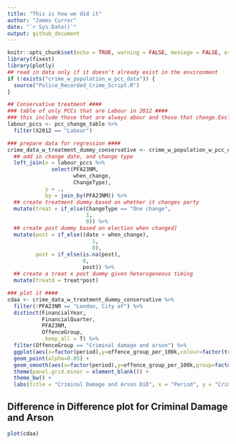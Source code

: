 ```yaml
---
title: "This is how we did it"
author: "James Currer"
date: "`r Sys.Date()`"
output: github_document
---
```


```r
knitr::opts_chunk$set(echo = TRUE, warning = FALSE, message = FALSE, error = FALSE)
library(fixest)
library(plotly)
## read in data only if it doesn't already exist in the environment
if (!exists("crime_w_population_w_pcc_data")) {
  source("Police_Recorded_Crime_Script.R")
}

## Conservative treatment ####
### table of only PCCs that are Labour in 2012 ####
### this include those that are always abour and those that change.Excluding 2024 election they all happen to move to Conservative
labour_pccs <- pcc_change_table %>% 
  filter(X2012 == "Labour")

### prepare data for regression ####
crime_data_w_treatment_dummy_conservative <- crime_w_population_w_pcc_data %>% 
  ## add in change date, and change type
  left_join(x = labour_pccs %>% 
              select(PFA23NM,
                     when_change,
                     ChangeType),
            y = .,
            by = join_by(PFA23NM)) %>% 
  ## create treatment dummy based on whether it changes party
  mutate(treat = if_else(ChangeType == "One change",
                         1,
                         0)) %>% 
  ## create post dummy based on election when changed]
  mutate(post = if_else((date > when_change),
                           1,
                           0),
         post = if_else(is.na(post),
                        0,
                        post)) %>% 
  ## create a treat x post dummy given heterogeneous timing
  mutate(treatd = treat*post)

### plot it ####
cdaa <- crime_data_w_treatment_dummy_conservative %>%
  filter(!PFA23NM == "London, City of") %>% 
  distinct(FinancialYear,
           FinancialQuarter,
           PFA23NM,
           OffenceGroup,
           .keep_all = T) %>% 
  filter(OffenceGroup == "Criminal damage and arson") %>% 
  ggplot(aes(x=factor(period),y=offence_group_per_100k,colour=factor(treatd))) + 
  geom_point(alpha=0.05) + 
  geom_smooth(aes(x=factor(period),y=offence_group_per_100k,group=factor(treatd)),formula = y~x, method="lm") + 
  theme(panel.grid.minor = element_blank()) +
  theme_bw() +
  labs(title = "Criminal Damage and Arson DiD", x = "Period", y = "Crimes per 100k poulation", color = "1 = Conversative")
```

## Difference in Difference plot for Criminal Damage and Arson

```r
plot(cdaa)
```

